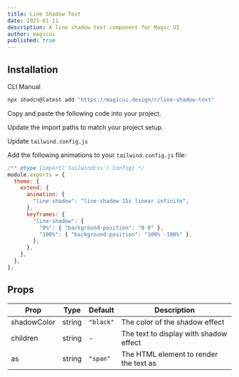```yaml
---
title: Line Shadow Text
date: 2025-01-11
description: A line shadow text component for Magic UI
author: magicui
published: true
---
```


<ComponentPreview name="line-shadow-text-demo" />

## Installation

<Tabs defaultValue="cli">

<TabsList>
  <TabsTrigger value="cli">CLI</TabsTrigger>
  <TabsTrigger value="manual">Manual</TabsTrigger>
</TabsList>
<TabsContent value="cli">

```bash
npx shadcn@latest add "https://magicui.design/r/line-shadow-text"
```

</TabsContent>

<TabsContent value="manual">

<Steps>

<Step>Copy and paste the following code into your project.</Step>

<ComponentSource name="line-shadow-text" />

<Step>Update the import paths to match your project setup.</Step>

<Step>Update `tailwind.config.js`</Step>

Add the following animations to your `tailwind.config.js` file:

```js title="tailwind.config.js" {5-14}
/** @type {import('tailwindcss').Config} */
module.exports = {
  theme: {
    extend: {
      animation: {
        "line-shadow": "line-shadow 15s linear infinite",
      },
      keyframes: {
        "line-shadow": {
          "0%": { "background-position": "0 0" },
          "100%": { "background-position": "100% -100%" },
        },
      },
    },
  },
};
```

</Steps>

</TabsContent>

</Tabs>

## Props

| Prop        | Type   | Default   | Description                            |
| ----------- | ------ | --------- | -------------------------------------- |
| shadowColor | string | `"black"` | The color of the shadow effect         |
| children    | string | -         | The text to display with shadow effect |
| as          | string | `"span"`  | The HTML element to render the text as |
